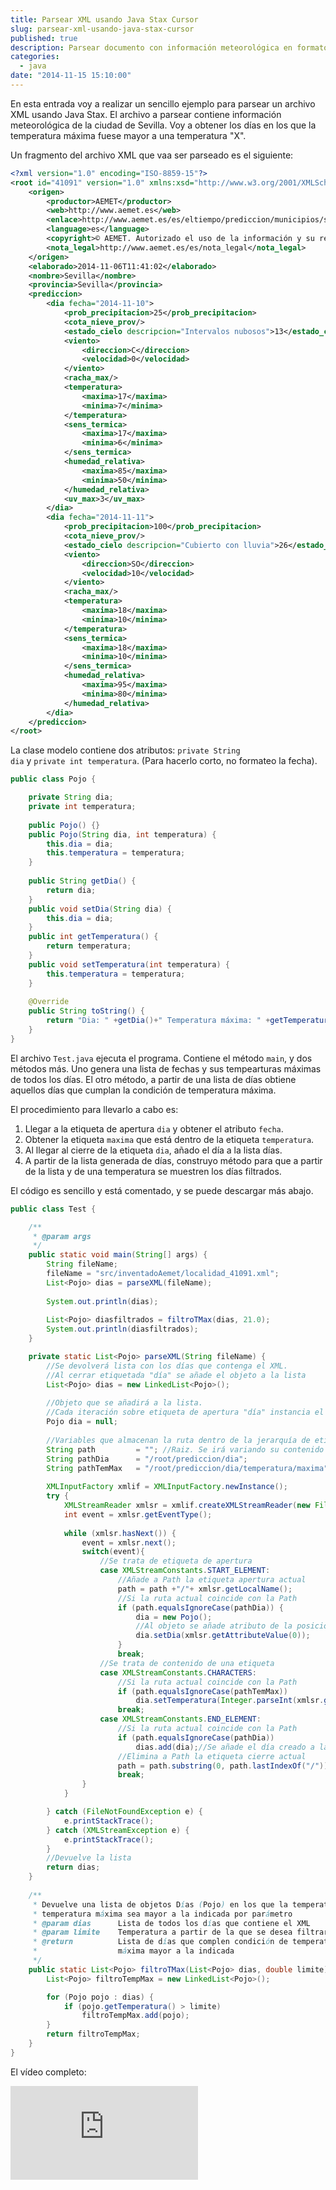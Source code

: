---
title: Parsear XML usando Java Stax Cursor
slug: parsear-xml-usando-java-stax-cursor
published: true
description: Parsear documento con información meteorológica en formato XML con Java usando Stax Cursor
categories:
  - java
date: "2014-11-15 15:10:00"
---

En esta entrada voy a realizar un sencillo ejemplo para parsear un archivo XML usando Java Stax. El archivo a parsear contiene información meteorológica de la ciudad de Sevilla. Voy a obtener los días en los que la temperatura máxima fuese mayor a una temperatura "X".

Un fragmento del archivo XML que vaa ser parseado es el siguiente:

```xml
<?xml version="1.0" encoding="ISO-8859-15"?>
<root id="41091" version="1.0" xmlns:xsd="http://www.w3.org/2001/XMLSchema" xmlns:xsi="http://www.w3.org/2001/XMLSchema-instance" xsi:noNamespaceSchemaLocation="http://www.aemet.es/xsd/localidades.xsd">
	<origen>
		<productor>AEMET</productor>
		<web>http://www.aemet.es</web>
		<enlace>http://www.aemet.es/es/eltiempo/prediccion/municipios/sevilla-id41091</enlace>
		<language>es</language>
		<copyright>© AEMET. Autorizado el uso de la información y su reproducción citando a AEMET como autora de la misma.</copyright>
		<nota_legal>http://www.aemet.es/es/nota_legal</nota_legal>
	</origen>
	<elaborado>2014-11-06T11:41:02</elaborado>
	<nombre>Sevilla</nombre>
	<provincia>Sevilla</provincia>
	<prediccion>
		<dia fecha="2014-11-10">
			<prob_precipitacion>25</prob_precipitacion>
			<cota_nieve_prov/>
			<estado_cielo descripcion="Intervalos nubosos">13</estado_cielo>
			<viento>
				<direccion>C</direccion>
				<velocidad>0</velocidad>
			</viento>
			<racha_max/>
			<temperatura>
				<maxima>17</maxima>
				<minima>7</minima>
			</temperatura>
			<sens_termica>
				<maxima>17</maxima>
				<minima>6</minima>
			</sens_termica>
			<humedad_relativa>
				<maxima>85</maxima>
				<minima>50</minima>
			</humedad_relativa>
			<uv_max>3</uv_max>
		</dia>
		<dia fecha="2014-11-11">
			<prob_precipitacion>100</prob_precipitacion>
			<cota_nieve_prov/>
			<estado_cielo descripcion="Cubierto con lluvia">26</estado_cielo>
			<viento>
				<direccion>SO</direccion>
				<velocidad>10</velocidad>
			</viento>
			<racha_max/>
			<temperatura>
				<maxima>18</maxima>
				<minima>10</minima>
			</temperatura>
			<sens_termica>
				<maxima>18</maxima>
				<minima>10</minima>
			</sens_termica>
			<humedad_relativa>
				<maxima>95</maxima>
				<minima>80</minima>
			</humedad_relativa>
		</dia>
	</prediccion>
</root>
```

La clase modelo contiene dos atributos: <code>private String dia</code> y <code>private int temperatura</code>. (Para hacerlo corto, no formateo la fecha).

```java
public class Pojo {

	private String dia;
	private int temperatura;
	
	public Pojo() {}
	public Pojo(String dia, int temperatura) {
		this.dia = dia;
		this.temperatura = temperatura;
	}
	
	public String getDia() {
		return dia;
	}
	public void setDia(String dia) {
		this.dia = dia;
	}
	public int getTemperatura() {
		return temperatura;
	}
	public void setTemperatura(int temperatura) {
		this.temperatura = temperatura;
	}
	
	@Override
	public String toString() {
		return "Dia: " +getDia()+" Temperatura máxima: " +getTemperatura();
	}
}
```

El archivo <code>Test.java</code> ejecuta el programa. Contiene el método <code>main</code>, y dos métodos más. Uno genera una lista de fechas y sus tempearturas máximas de todos los días. El otro método, a partir de una lista de días obtiene aquellos días que cumplan la condición de temperatura máxima.

El procedimiento para llevarlo a cabo es:

1.  Llegar a la etiqueta de apertura `dia` y obtener el atributo `fecha`.
2.  Obtener la etiqueta `maxima` que está dentro de la etiqueta `temperatura`.
3.  Al llegar al cierre de la etiqueta `dia`, añado el día a la lista días.
4.  A partir de la lista generada de días, construyo método para que a partir de la lista y de una temperatura se muestren los días filtrados.

El código es sencillo y está comentado, y se puede descargar más abajo.

```java
public class Test {

	/**
	 * @param args
	 */
	public static void main(String[] args) {
		String fileName;
		fileName = "src/inventadoAemet/localidad_41091.xml";
		List<Pojo> dias = parseXML(fileName);
		
		System.out.println(dias);
		
		List<Pojo> diasfiltrados = filtroTMax(dias, 21.0);
		System.out.println(diasfiltrados);		
	}

	private static List<Pojo> parseXML(String fileName) {
		//Se devolverá lista con los días que contenga el XML.
		//Al cerrar etiquetada "día" se añade el objeto a la lista
		List<Pojo> dias = new LinkedList<Pojo>();
		
		//Objeto que se añadirá a la lista.
		//Cada iteración sobre etiqueta de apertura "día" instancia el objeto
		Pojo dia = null;
		
		//Variables que almacenan la ruta dentro de la jerarquía de etiquetas
		String path			= ""; //Raiz. Se irá variando su contenido
		String pathDia		= "/root/prediccion/dia";
		String pathTemMax	= "/root/prediccion/dia/temperatura/maxima";
		
		XMLInputFactory xmlif = XMLInputFactory.newInstance();
		try {
			XMLStreamReader xmlsr = xmlif.createXMLStreamReader(new FileInputStream(fileName));
			int event = xmlsr.getEventType();
			
			while (xmlsr.hasNext()) {
				event = xmlsr.next();
				switch(event){
					//Se trata de etiqueta de apertura
					case XMLStreamConstants.START_ELEMENT:
						//Añade a Path la etiqueta apertura actual
						path = path +"/"+ xmlsr.getLocalName();
						//Si la ruta actual coincide con la Path
						if (path.equalsIgnoreCase(pathDia)) {
							dia = new Pojo();
							//Al objeto se añade atributo de la posición "0"
							dia.setDia(xmlsr.getAttributeValue(0));
						}
						break;
					//Se trata de contenido de una etiqueta
					case XMLStreamConstants.CHARACTERS:
						//Si la ruta actual coincide con la Path
						if (path.equalsIgnoreCase(pathTemMax))
							dia.setTemperatura(Integer.parseInt(xmlsr.getText()));
						break;
					case XMLStreamConstants.END_ELEMENT:
						//Si la ruta actual coincide con la Path
						if (path.equalsIgnoreCase(pathDia))
							dias.add(dia);//Se añade el día creado a la lista
						//Elimina a Path la etiqueta cierre actual
						path = path.substring(0, path.lastIndexOf("/"));
						break;
				}				
			}

		} catch (FileNotFoundException e) {
			e.printStackTrace();
		} catch (XMLStreamException e) {
			e.printStackTrace();
		}
		//Devuelve la lista
		return dias;
	}
	
	/**
	 * Devuelve una lista de objetos Días (Pojo) en los que la temperatura
	 * temperatura máxima sea mayor a la indicada por parámetro
	 * @param dias		Lista de todos los días que contiene el XML
	 * @param limite	Temperatura a partir de la que se desea filtrar
	 * @return			Lista de días que complen condición de temperatura
	 * 					máxima mayor a la indicada
	 */
	public static List<Pojo> filtroTMax(List<Pojo> dias, double limite){
		List<Pojo> filtroTempMax = new LinkedList<Pojo>();

		for (Pojo pojo : dias) {
			if (pojo.getTemperatura() > limite)
				filtroTempMax.add(pojo);
		}
		return filtroTempMax;
	}
}
```

El vídeo completo:

<iframe class="ratio-16-9" title={frontmatter.title} type="text/html" src="http://www.youtube.com/embed/zcmtlgPULFU?autoplay=0&origin=https://ivanalbizu.eu/" frameborder="0"></iframe>
